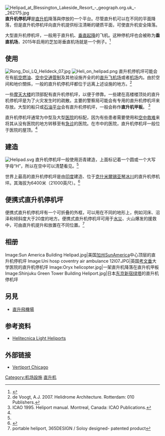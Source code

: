 {{noteTA
|1=zh:出租車;zh-cn:出租车;zh-tw:計程車;zh-hk:的士;zh-sg:德士;
}}
[[Image:Helipad_at_Blessington_Lakeside_Resort_-_geograph.org.uk_-_262175.jpg|thumb]]
'''直升机停机坪'''是[[直升机|直升机]]降落與停放的一个平台。尽管直升机可以在不同的平面降落，但是直升机停机坪向直升机提供标注清晰的硬质平面，可使直升机安全降落。

大型直升机停机坪，一般用于直升机、[[垂直起降|垂直起降]]的飞机。这种停机坪也会被称为'''垂直机场'''，2015年启用的芝加哥垂直机场就是一个例子。<ref>{{cite news|url=http://wgntv.com/2015/04/30/vertiport-opens-in-downtown-chicago/|title=Vertiport opens in downtown Chicago|author=SARAH JINDRA|date=5:53 PM, APRIL 30, 2015|publisher=wgntv|accessdate=2015-08-22|archive-date=2018-08-14|archive-url=https://web.archive.org/web/20180814233514/https://wgntv.com/2015/04/30/vertiport-opens-in-downtown-chicago/|dead-url=no}}</ref>

== 使用 ==
[[File:Rong_Doi_LQ_Helideck_07.jpg|thumb]]
[[File:Heli_on_helipad.png|thumb]]
直升机停机坪可能会在有[[航空燃油|航空燃油]]、[[空中交通管制|空中交通管制]]及其他设施齐全的的[[直升飞机场|直升飞机场]]或者[[机场|机场]]内。由於空间和地价關係，一般的直升机停机坪都位于远离上述设施的地方。<ref name="book1">de Voogt, A.J. 2007. Helidrome Architecture. Rotterdam: 010 Publishers.</ref>

一些[[摩天大楼|摩天大楼]]的顶部配有直升机停机坪，以便于{{link-en|空中的士|Air Taxi}}停靠。一些建在高楼楼顶处的直升机停机坪是为了火灾发生时的疏散。主要的警察局可能会有专用的直升机停机坪来存放{{Link-en|警用航空|Police aviation|警用直升机}}。大型的船只或[[石油平台|石油平台]]会有直升机停机坪，一般会称作'''直升机甲板'''。
<ref name="icaobook">ICAO 1995. Heliport manual. Montreal, Canada: ICAO Publications.</ref>

直升机停机坪通常为中型及大型[[医院|医院]]的标配，因为有些患者需要使用{{link-en|医疗后送|MEDEVAC}}和[[空中救难|空中救难]]来将其从没有医院的地方转移至有[[急诊|急诊]]的医院。在市中的医院，直升机停机坪一般位于医院的屋顶。<ref name="book1"></ref>

== 建造 ==
[[File:Helipad.svg|thumb]]
直升机停机坪一般使用沥青建造，上面标记着一个圆或一个大写字母“H”，所以在空中可以清楚看见。<ref name="icaobook"></ref>

世界上最高的直升机停机坪是由[[印度|印度]]建造、位于[[克什米爾|克什米爾]][[锡亚琴冰川|锡亚琴冰川]]的直升机停机坪。其海拔为6400米（21000英尺）。<ref name="helipad">{{cite news|url=http://edition.cnn.com/2002/WORLD/asiapcf/south/05/20/siachen.kashmir/|title=Siachen: The world's highest cold war|author=Nick Easen|date=Wednesday, September 17, 2003 Posted: 0550 GMT ( 1:50 PM HKT)|publisher=[[CNN|CNN]]|accessdate=2009-03-30|archive-date=2016-08-23|archive-url=https://web.archive.org/web/20160823055149/http://edition.cnn.com/2002/WORLD/asiapcf/south/05/20/siachen.kashmir/|dead-url=no}}</ref>

== 便携式直升机停机坪 ==
便携式直升机停机坪有一个可折叠的外框，可以用在不同的地形上，例如河床、沼泽和倾斜度大于20度的地方。便携式直升机停机坪可用于[[水災|水災]]、火山爆发的援救中，可由直升机提升和放置在不同位置。<ref>portable heliport, 365DESIGN / Soloy designed- patented product</ref>

== 相册 ==
<gallery>
Image:Sun America Building Helipad.jpg|美国[[加州|加州]]SunAmerica中心顶层的直升机停机坪
Image:Uni hosp coventry air ambulance 12l07.JPG|英国[[考文垂|考文垂]]大学医院的直升机停机坪 
Image:Oryx helicopter.jpg|一架直升机降落在直升机甲板
Image:Shinjuku Green Tower Building Heliport.jpg|日本[[东京|东京]][[新宿绿塔|新宿绿塔]]的直升机停机坪
</gallery>

== 另見 ==
*[[直升飛機場|直升飛機場]]

==参考资料==
{{commons category|Heliports and helipads}}
{{Wiktionary}}
{{reflist}}
*[http://www.helitecnica.com Helitecnica Light Heliports] {{Wayback|url=http://www.helitecnica.com/ |date=20150622195801 }}

==外部链接==
*[http://www.vertiportchicago.com Vertiport Chicago] {{Wayback|url=http://www.vertiportchicago.com/ |date=20210226030900 }}
[[Category:机场設施|Category:机场設施]]
[[Category:直升机|]]
